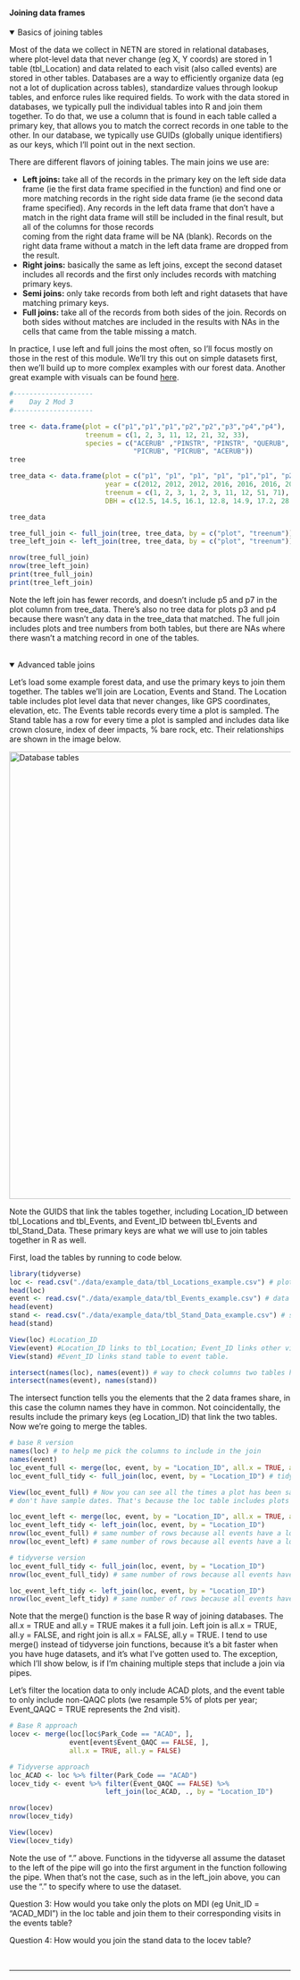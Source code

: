#### Joining data frames
<details open><summary class='drop'>Basics of joining tables</summary>
Most of the data we collect in NETN are stored in relational databases, where plot-level data that never change (eg X, Y coords) are stored in 1 table (tbl_Location) and data related to each visit (also called events) are stored in other tables. Databases are a way to efficiently organize data (eg not a lot of duplication across tables), standardize values through lookup tables, and enforce rules like required fields. To work with the data stored in databases, we typically pull the individual tables into R and join them together. To do that, we use a column that is found in each table called a primary key, that allows you to match the correct records in one table to the other. In our database, we typically use GUIDs (globally unique identifiers) as our keys, which I'll point out in the next section. 

There are different flavors of joining tables. The main joins we use are: 
<ul>
  <li><b>Left joins:</b> take all of the records in the primary key on the left side data frame (ie the first data frame specified in 
  the function) and find one or more matching records in the right side data frame (ie the second data frame specified). Any records in 
  the left data frame that don't have a match in the right data frame will still be included in the final result, but all of the columns for those records  
  coming from the right data frame will be NA (blank). Records on the right data frame without a match in the left data frame are 
  dropped from the result.</li>
  <li><b>Right joins:</b> basically the same as left joins, except the second dataset includes all records and the first only includes 
  records with matching primary keys.</li> 
  <li><b>Semi joins:</b> only take records from both left and right datasets that have matching primary keys.</li>
  <li><b>Full joins:</b> take all of the records from both sides of the join. Records on both sides without matches are included in 
  the results with NAs in the cells that came from the table missing a match.</li>
</ul>

In practice, I use left and full joins the most often, so I'll focus mostly on those in the rest of this module. We'll try this out on simple datasets first, then we'll build up to more complex examples with our forest data. Another great example with visuals can be found <a href="https://mgimond.github.io/ES218/Week03c.html">here</a>.

```r
#--------------------
#    Day 2 Mod 3
#--------------------
```

```r
tree <- data.frame(plot = c("p1","p1","p1","p2","p2","p3","p4","p4"), 
                   treenum = c(1, 2, 3, 11, 12, 21, 32, 33),
                   species = c("ACERUB" ,"PINSTR", "PINSTR", "QUERUB", "PICRUB", 
                               "PICRUB", "PICRUB", "ACERUB"))
tree

tree_data <- data.frame(plot = c("p1", "p1", "p1", "p1", "p1","p1", "p2", "p2", "p5", "p7"),
                        year = c(2012, 2012, 2012, 2016, 2016, 2016, 2012, 2012, 2016, 2016),
                        treenum = c(1, 2, 3, 1, 2, 3, 11, 12, 51, 71),
                        DBH = c(12.5, 14.5, 16.1, 12.8, 14.9, 17.2, 28.1, 35.4, 36.1, 45.2))

tree_data

tree_full_join <- full_join(tree, tree_data, by = c("plot", "treenum"))
tree_left_join <- left_join(tree, tree_data, by = c("plot", "treenum"))
```
```r
nrow(tree_full_join)
nrow(tree_left_join)
print(tree_full_join)
print(tree_left_join)
```
Note the left join has fewer records, and doesn't include p5 and p7 in the plot column from tree_data. There's also no tree data for plots p3 and p4 because there wasn't any data in the tree_data that matched. The full join includes plots and tree numbers from both tables, but there are NAs where there wasn't a matching record in one of the tables.

</details>
<br>
<details open><summary class='drop'>Advanced table joins</summary>
Let's load some example forest data, and use the primary keys to join them together. The tables we'll join are Location, Events and Stand. The Location table includes plot level data that never changes, like GPS coordinates, elevation, etc. The Events table records every time a plot is sampled. The Stand table has a row for every time a plot is sampled and includes data like crown closure, index of deer impacts, % bare rock, etc. Their relationships are shown in the image below.

<img src="./images/DB_table_relationships.jpg" alt="Database tables" width="800px">

Note the GUIDS that link the tables together, including Location_ID between tbl_Locations and tbl_Events, and Event_ID between tbl_Events and tbl_Stand_Data. These primary keys are what we will use to join tables together in R as well. 

First, load the tables by running to code below.
```r
library(tidyverse)
loc <- read.csv("./data/example_data/tbl_Locations_example.csv") # plot level data for forest plots in NETN
head(loc)
event <- read.csv("./data/example_data/tbl_Events_example.csv") # data on each visit in NETN forest plots
head(event)
stand <- read.csv("./data/example_data/tbl_Stand_Data_example.csv") # stand data collected in plots
head(stand)
```
```r
View(loc) #Location_ID
View(event) #Location_ID links to tbl_Location; Event_ID links other visit-level tables to this table
View(stand) #Event_ID links stand table to event table. 
```
```r
intersect(names(loc), names(event)) # way to check columns two tables have in common.
intersect(names(event), names(stand))
```
The intersect function tells you the elements that the 2 data frames share, in this case the column names they have in common. Not coincidentally, the results include the primary keys (eg Location_ID) that link the two tables. Now we're going to merge the tables.

```r
# base R version
names(loc) # to help me pick the columns to include in the join
names(event)
loc_event_full <- merge(loc, event, by = "Location_ID", all.x = TRUE, all.y = TRUE) # base R full join
loc_event_full_tidy <- full_join(loc, event, by = "Location_ID") # tidyverse full join

```
```r
View(loc_event_full) # Now you can see all the times a plot has been sampled. You'll also see that some plots 
# don't have sample dates. That's because the loc table includes plots that were rejected and never sampled.
```
```r
loc_event_left <- merge(loc, event, by = "Location_ID", all.x = TRUE, all.y = FALSE)
loc_event_left_tidy <- left_join(loc, event, by = "Location_ID")
nrow(loc_event_full) # same number of rows because all events have a location record
nrow(loc_event_left) # same number of rows because all events have a location record

# tidyverse version
loc_event_full_tidy <- full_join(loc, event, by = "Location_ID")
nrow(loc_event_full_tidy) # same number of rows because all events have a location record

loc_event_left_tidy <- left_join(loc, event, by = "Location_ID")
nrow(loc_event_left_tidy) # same number of rows because all events have a location record

```
Note that the merge() function is the base R way of joining databases. The all.x = TRUE and all.y = TRUE makes it a full join. Left join is all.x = TRUE, all.y = FALSE, and right join is all.x = FALSE, all.y = TRUE. I tend to use merge() instead of tidyverse join functions, because it's a bit faster when you have huge datasets, and it's what I've gotten used to. The exception, which I'll show below, is if I'm chaining multiple steps that include a join via pipes.

Let's filter the location data to only include ACAD plots, and the event table to only include non-QAQC plots (we resample 5% of plots per year; Event_QAQC = TRUE represents the 2nd visit). 

```r
# Base R approach
locev <- merge(loc[loc$Park_Code == "ACAD", ], 
               event[event$Event_QAQC == FALSE, ], 
               all.x = TRUE, all.y = FALSE)

# Tidyverse approach
loc_ACAD <- loc %>% filter(Park_Code == "ACAD")
locev_tidy <- event %>% filter(Event_QAQC == FALSE) %>% 
                        left_join(loc_ACAD, ., by = "Location_ID")

nrow(locev) 
nrow(locev_tidy)
```
```r
View(locev)
View(locev_tidy)
```
Note the use of "." above. Functions in the tidyverse all assume the dataset to the left of the pipe will go into the first argument in the function following the pipe. When that's not the case, such as in the left_join above, you can use the "." to specify where to use the dataset. 

<p class="ques"> Question 3: How would you take only the plots on MDI (eg Unit_ID = "ACAD_MDI") in the loc table and join them to their corresponding visits in the events table?</p>

<p class="ques"> Question 4: How would you join the stand data to the locev table?</p>
</details>
<br>
<hr>
